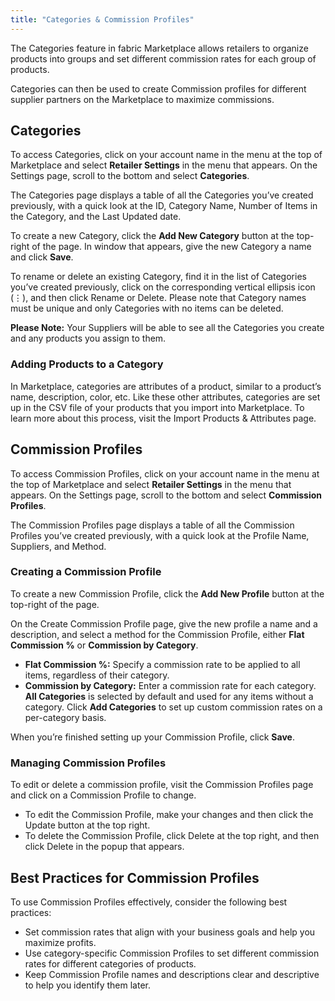 ```yaml
---
title: "Categories & Commission Profiles"
---
```


The Categories feature in fabric Marketplace allows retailers to organize products into groups and set different commission rates for each group of products. 

Categories can then be used to create Commission profiles for different supplier partners on the Marketplace to maximize commissions.

## Categories

To access Categories, click on your account name in the menu at the top of Marketplace and select **Retailer Settings** in the menu that appears. On the Settings page, scroll to the bottom and select **Categories**.

The Categories page displays a table of all the Categories you’ve created previously, with a quick look at the ID, Category Name, Number of Items in the Category, and the Last Updated date. 

To create a new Category, click the **Add New Category** button at the top-right of the page. In window that appears, give the new Category a name and click **Save**.

To rename or delete an existing Category, find it in the list of Categories you’ve created previously, click on the corresponding vertical ellipsis icon (⋮), and then click Rename or Delete. Please note that Category names must be unique and only Categories with no items can be deleted.

**Please Note:** Your Suppliers will be able to see all the Categories you create and any products you assign to them.

### Adding Products to a Category

In Marketplace, categories are attributes of a product, similar to a product’s name, description, color, etc. Like these other attributes, categories are set up in the CSV file of your products that you import into Marketplace. To learn more about this process, visit the Import Products & Attributes page.

## Commission Profiles

To access Commission Profiles, click on your account name in the menu at the top of Marketplace and select **Retailer Settings** in the menu that appears. On the Settings page, scroll to the bottom and select **Commission Profiles**.

The Commission Profiles page displays a table of all the Commission Profiles you’ve created previously, with a quick look at the Profile Name, Suppliers, and Method.

### Creating a Commission Profile

To create a new Commission Profile, click the **Add New Profile** button at the top-right of the page.

On the Create Commission Profile page, give the new profile a name and a description, and select a method for the Commission Profile, either **Flat Commission %** or **Commission by Category**.

* **Flat Commission %:** Specify a commission rate to be applied to all items, regardless of their category.
* **Commission by Category:** Enter a commission rate for each category. **All Categories** is selected by default and used for any items without a category. Click **Add Categories** to set up custom commission rates on a per-category basis.

When you’re finished setting up your Commission Profile, click **Save**.

### Managing Commission Profiles

To edit or delete a commission profile, visit the Commission Profiles page and click on a Commission Profile to change. 

* To edit the Commission Profile, make your changes and then click the Update button at the top right.
* To delete the Commission Profile, click Delete at the top right, and then click Delete in the popup that appears.

## Best Practices for Commission Profiles

To use Commission Profiles effectively, consider the following best practices:

* Set commission rates that align with your business goals and help you maximize profits.
* Use category-specific Commission Profiles to set different commission rates for different categories of products.
* Keep Commission Profile names and descriptions clear and descriptive to help you identify them later.